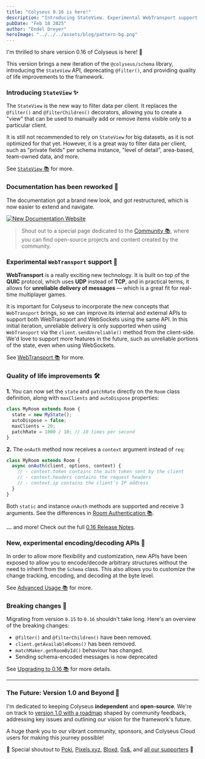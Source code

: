 ```yaml
---
title: "Colyseus 0.16 is here!"
description: "Introducing StateView. Experimental WebTransport support, and more."
pubDate: "Feb 18 2025"
author: "Endel Dreyer"
heroImage: "../../../assets/blog/pattern-bg.png"
---
```


I'm thrilled to share version 0.16 of Colyseus is here! 🎉

This version brings a new iteration of the `@colyseus/schema` library, introducing the `StateView` API, deprecating `@filter()`, and providing quality of life improvements to the framework.

### Introducing `StateView` ✨

The `StateView` is the new way to filter data per client. It replaces the `@filter()` and `@filterChildren()` decorators, allowing you to create a "view" that can be used to manually add or remove items visible only to a particular client.

It is still not recommended to rely on `StateView` for big datasets, as it is not optimized for that yet. However, it is a great way to filter data per client, such as "private fields" per schema instance, "level of detail", area-based, team-owned data, and more.

See [`StateView` 📚](https://docs.colyseus.io/state/view) for more.

### Documentation has been reworked 🎉

The documentation got a brand new look, and got restructured, which is now easier to extend and navigate.

<div class="mt-2 mb-6">
  <a href="https://docs.colyseus.io/">
    <Image src={newDocsImg} class="rounded b-1" alt="New Documentation Website" />
  </a>
</div>

> Shout out to a special page dedicated to the [Community 📚](https://docs.colyseus.io/community), where you can find open-source projects and content created by the community.

### Experimental `WebTransport` support 🔌

**WebTransport** is a really exciting new technology. It is built on top of the **QUIC** protocol, which uses **UDP** instead of **TCP**, and in practical terms, it allows for **unreliable delivery of messages** — which is a great fit for real-time multiplayer games.

It is important for Colyseus to incorporate the new concepts that `WebTransport` brings, so we can improve its internal and external APIs to support both WebTransport and WebSockets using the same API. In this initial iteration, unreliable delivery is only supported when using `WebTransport` via the `client.sendUnreliable()` method from the client-side. We'd love to support more features in the future, such as unreliable portions of the state, even when using WebSockets.

See [WebTransport 📚](https://docs.colyseus.io/server/transport/webtransport) for more.

### Quality of life improvements 🛠

**1.** You can now set the `state` and `patchRate` directly on the `Room` class definition, along with `maxClients` and `autoDispose` properties:

```typescript
class MyRoom extends Room {
  state = new MyState();
  autoDispose = false;
  maxClients = 20;
  patchRate = 1000 / 10; // 10 times per second
}
```

**2.** The `onAuth` method now receives a `context` argument instead of `req`:

```typescript
class MyRoom extends Room {
  async onAuth(client, options, context) {
    // - context.token contains the auth token sent by the client
    // - context.headers contains the request headers
    // - context.ip contains the client's IP address
  }
}
```

Both `static` and instance `onAuth` methods are supported and receive 3 arguments. See the differences in [Room Authentication 📚](https://docs.colyseus.io/auth/room#server-side-onauth-method).

**...** and more! Check out the full [0.16 Release Notes](https://github.com/colyseus/colyseus/releases/tag/0.16.0).

### New, experimental encoding/decoding APIs 🔢

In order to allow more flexibility and customization, new APIs have been exposed to allow you to encode/decode arbitrary structures without the need to inherit from the `Schema` class. This also allows you to customize the change tracking, encoding, and decoding at the byte level.

See [Advanced Usage 📚](https://docs.colyseus.io/state/advanced-usage) for more.

### Breaking changes 🚨

Migrating from version `0.15` to `0.16` shouldn't take long. Here's an overview of the breaking changes:

- `@filter()` and `@filterChildren()` have been removed.
- `client.getAvailableRooms()` has been removed.
- `matchMaker.getRoomById()` behaviour has changed.
- Sending schema-encoded messages is now deprecated

See [Upgrading to 0.16 📚](https://docs.colyseus.io/upgrading/0.16) for more details.

---

### The Future: Version 1.0 and Beyond 🚀

I'm dedicated to keeping Colyseus **independent** and **open-source**. We're on track to [version 1.0 with a roadmap](https://docs.colyseus.io/roadmap) shaped by community feedback, addressing key issues and outlining our vision for the framework's future.

A huge thank you to our vibrant community, sponsors, and Colyseus Cloud users for making this journey possible!

💖 Special shoutout to [Poki](https://developers.poki.com/?utm_source=colyseus&utm_content=blog), [Pixels.xyz](https://pixels.xyz/?utm_source=colyseus&utm_content=blog), [Bloxd](https://bloxd.io/?utm_source=colyseus&utm_content=blog), [0x&](https://0xand.com/?utm_source=colyseus&utm_content=blog), and [all our supporters](https://docs.colyseus.io/sponsors) 💖
